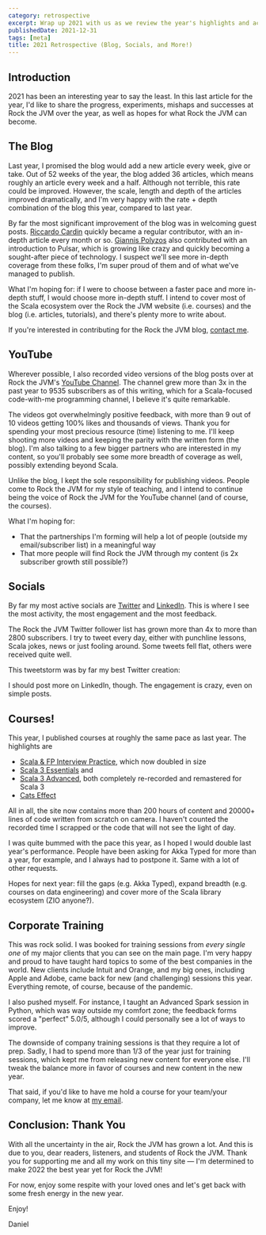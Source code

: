 ```yaml
---
category: retrospective
excerpt: Wrap up 2021 with us as we review the year's highlights and achievements at Rock the JVM
publishedDate: 2021-12-31
tags: [meta]
title: 2021 Retrospective (Blog, Socials, and More!)
---
```



## Introduction

2021 has been an interesting year to say the least. In this last article for the year, I'd like to share the progress, experiments, mishaps and successes at Rock the JVM over the year, as well as hopes for what Rock the JVM can become.

## The Blog

Last year, I promised the blog would add a new article every week, give or take. Out of 52 weeks of the year, the blog added 36 articles, which means roughly an article every week and a half. Although not terrible, this rate could be improved. However, the scale, length and depth of the articles improved dramatically, and I'm very happy with the rate + depth combination of the blog this year, compared to last year.

By far the most significant improvement of the blog was in welcoming guest posts. [Riccardo Cardin](/authors/riccardo-cardin) quickly became a regular contributor, with an in-depth article every month or so. [Giannis Polyzos](https://github.com/polyzos) also contributed with an introduction to Pulsar, which is growing like crazy and quickly becoming a sought-after piece of technology. I suspect we'll see more in-depth coverage from these folks, I'm super proud of them and of what we've managed to publish.

What I'm hoping for: if I were to choose between a faster pace and more in-depth stuff, I would choose more in-depth stuff. I intend to cover most of the Scala ecosystem over the Rock the JVM website (i.e. courses) and the blog (i.e. articles, tutorials), and there's plenty more to write about.

If you're interested in contributing for the Rock the JVM blog, <a href={site.socials.email.url} target="_blank" rel="noreferrer">contact me</a>.

## YouTube

Wherever possible, I also recorded video versions of the blog posts over at Rock the JVM's <a href={site.socials.youtube.url} target="_blank" rel="noreferrer">YouTube Channel</a>. The channel grew more than 3x in the past year to 9535 subscribers as of this writing, which for a Scala-focused code-with-me programming channel, I believe it's quite remarkable.

The videos got overwhelmingly positive feedback, with more than 9 out of 10 videos getting 100% likes and thousands of views. Thank you for spending your most precious resource (time) listening to me. I'll keep shooting more videos and keeping the parity with the written form (the blog). I'm also talking to a few bigger partners who are interested in my content, so you'll probably see some more breadth of coverage as well, possibly extending beyond Scala.

Unlike the blog, I kept the sole responsibility for publishing videos. People come to Rock the JVM for my style of teaching, and I intend to continue being the voice of Rock the JVM for the YouTube channel (and of course, the courses).

What I'm hoping for:

- That the partnerships I'm forming will help a lot of people (outside my email/subscriber list) in a meaningful way
- That more people will find Rock the JVM through my content (is 2x subscriber growth still possible?)

## Socials

By far my most active socials are <a href={site.socials.twitter.url} target="_blank" rel="noreferrer">Twitter</a> and <a href={site.socials.linkedin.url} target="_blank" rel="noreferrer">LinkedIn</a>. This is where I see the most activity, the most engagement and the most feedback.

The Rock the JVM Twitter follower list has grown more than 4x to more than 2800 subscribers. I try to tweet every day, either with punchline lessons, Scala jokes, news or just fooling around. Some tweets fell flat, others were received quite well.

This tweetstorm was by far my best Twitter creation:

<Tweet id="https://x.com/rockthejvm/status/1379695298365300736" />
<script async src="https://platform.twitter.com/widgets.js"></script>

I should post more on LinkedIn, though. The engagement is crazy, even on simple posts.

## Courses!

This year, I published courses at roughly the same pace as last year. The highlights are

- [Scala & FP Interview Practice](/courses/scala-and-functional-programming-interview-practice), which now doubled in size
- [Scala 3 Essentials](/courses/scala-essentials) and
- [Scala 3 Advanced](/courses/advanced-scala), both completely re-recorded and remastered for Scala 3
- [Cats Effect](/courses/cats-effect)

All in all, the site now contains more than 200 hours of content and 20000+ lines of code written from scratch on camera. I haven't counted the recorded time I scrapped or the code that will not see the light of day.

I was quite bummed with the pace this year, as I hoped I would double last year's performance. People have been asking for Akka Typed for more than a year, for example, and I always had to postpone it. Same with a lot of other requests.

Hopes for next year: fill the gaps (e.g. Akka Typed), expand breadth (e.g. courses on data engineering) and cover more of the Scala library ecosystem (ZIO anyone?).

## Corporate Training

This was rock solid. I was booked for training sessions from _every single one_ of my major clients that you can see on the main page. I'm very happy and proud to have taught hard topics to some of the best companies in the world. New clients include Intuit and Orange, and my big ones, including Apple and Adobe, came back for new (and challenging) sessions this year. Everything remote, of course, because of the pandemic.

I also pushed myself. For instance, I taught an Advanced Spark session in Python, which was way outside my comfort zone; the feedback forms scored a "perfect" 5.0/5, although I could personally see a lot of ways to improve.

The downside of company training sessions is that they require a lot of prep. Sadly, I had to spend more than 1/3 of the year just for training sessions, which kept me from releasing new content for everyone else. I'll tweak the balance more in favor of courses and new content in the new year.

That said, if you'd like to have me hold a course for your team/your company, let me know at <a href={site.socials.email.url} target="_blank" rel="noreferrer">my email</a>.

## Conclusion: Thank You

With all the uncertainty in the air, Rock the JVM has grown a lot. And this is due to you, dear readers, listeners, and students of Rock the JVM. Thank you for supporting me and all my work on this tiny site &mdash; I'm determined to make 2022 the best year yet for Rock the JVM!

For now, enjoy some respite with your loved ones and let's get back with some fresh energy in the new year.

Enjoy!

Daniel
